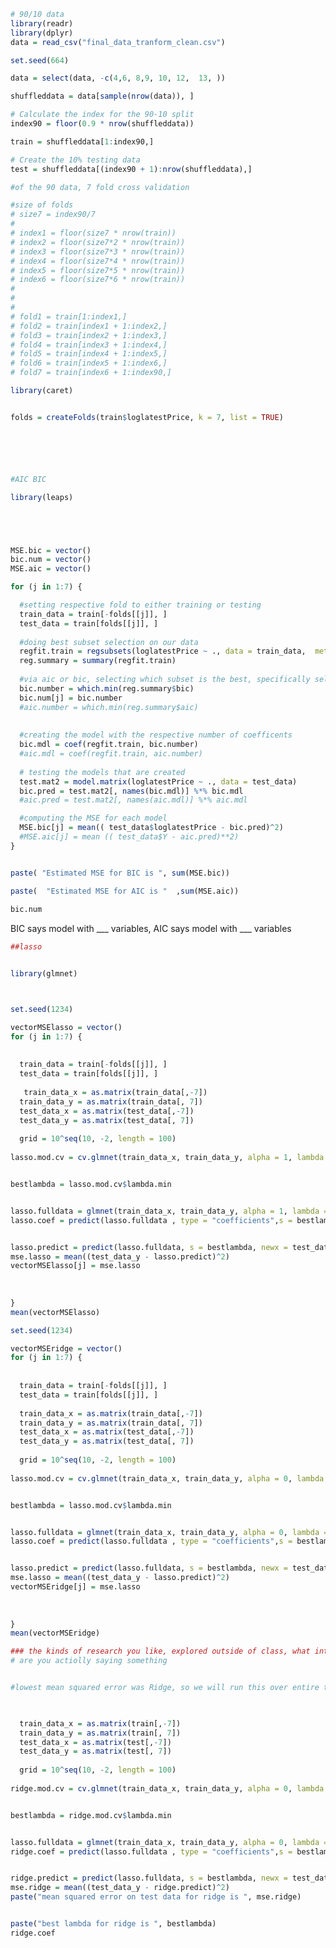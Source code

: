 


```{r}
# 90/10 data
library(readr)
library(dplyr)
data = read_csv("final_data_tranform_clean.csv")

set.seed(664)

data = select(data, -c(4,6, 8,9, 10, 12,  13, ))

shuffleddata = data[sample(nrow(data)), ]

# Calculate the index for the 90-10 split
index90 = floor(0.9 * nrow(shuffleddata))

train = shuffleddata[1:index90,]

# Create the 10% testing data
test = shuffleddata[(index90 + 1):nrow(shuffleddata),]

#of the 90 data, 7 fold cross validation

#size of folds
# size7 = index90/7
# 
# index1 = floor(size7 * nrow(train))
# index2 = floor(size7*2 * nrow(train))
# index3 = floor(size7*3 * nrow(train))
# index4 = floor(size7*4 * nrow(train))
# index5 = floor(size7*5 * nrow(train))
# index6 = floor(size7*6 * nrow(train))
# 
# 
# 
# fold1 = train[1:index1,]
# fold2 = train[index1 + 1:index2,]
# fold3 = train[index2 + 1:index3,]
# fold4 = train[index3 + 1:index4,]
# fold5 = train[index4 + 1:index5,]
# fold6 = train[index5 + 1:index6,]
# fold7 = train[index6 + 1:index90,]

library(caret)


folds = createFolds(train$loglatestPrice, k = 7, list = TRUE)







```

```{r}
#AIC BIC

library(leaps)





MSE.bic = vector()
bic.num = vector()
MSE.aic = vector()

for (j in 1:7) {

  #setting respective fold to either training or testing
  train_data = train[-folds[[j]], ]
  test_data = train[folds[[j]], ]
  
  #doing best subset selection on our data
  regfit.train = regsubsets(loglatestPrice ~ ., data = train_data,  method= "backward" )
  reg.summary = summary(regfit.train)
  
  #via aic or bic, selecting which subset is the best, specifically selecting how many variables it has 
  bic.number = which.min(reg.summary$bic)
  bic.num[j] = bic.number
  #aic.number = which.min(reg.summary$aic)
  
  
  #creating the model with the respective number of coefficents
  bic.mdl = coef(regfit.train, bic.number)
  #aic.mdl = coef(regfit.train, aic.number)
  
  # testing the models that are created
  test.mat2 = model.matrix(loglatestPrice ~ ., data = test_data)
  bic.pred = test.mat2[, names(bic.mdl)] %*% bic.mdl
  #aic.pred = test.mat2[, names(aic.mdl)] %*% aic.mdl

  #computing the MSE for each model
  MSE.bic[j] = mean(( test_data$loglatestPrice - bic.pred)^2)
  #MSE.aic[j] = mean (( test_data$Y - aic.pred)**2)
}


paste( "Estimated MSE for BIC is ", sum(MSE.bic))

paste(  "Estimated MSE for AIC is "  ,sum(MSE.aic))
 
bic.num


```


BIC says model with ___ variables, AIC says model with ___ variables


```{r}
##lasso


library(glmnet)



set.seed(1234)

vectorMSElasso = vector()
for (j in 1:7) {
  
  
  train_data = train[-folds[[j]], ]
  test_data = train[folds[[j]], ]
  
   train_data_x = as.matrix(train_data[,-7])
  train_data_y = as.matrix(train_data[, 7])
  test_data_x = as.matrix(test_data[,-7])
  test_data_y = as.matrix(test_data[, 7])
  
  grid = 10^seq(10, -2, length = 100)
  
lasso.mod.cv = cv.glmnet(train_data_x, train_data_y, alpha = 1, lambda = grid, nfolds = 5)


bestlambda = lasso.mod.cv$lambda.min


lasso.fulldata = glmnet(train_data_x, train_data_y, alpha = 1, lambda = grid)
lasso.coef = predict(lasso.fulldata , type = "coefficients",s = bestlambda)


lasso.predict = predict(lasso.fulldata, s = bestlambda, newx = test_data_x)
mse.lasso = mean((test_data_y - lasso.predict)^2)
vectorMSElasso[j] = mse.lasso
  
  
  
}
mean(vectorMSElasso)

```


```{r}



set.seed(1234)

vectorMSEridge = vector()
for (j in 1:7) {
  
  
  train_data = train[-folds[[j]], ]
  test_data = train[folds[[j]], ]
  
  train_data_x = as.matrix(train_data[,-7])
  train_data_y = as.matrix(train_data[, 7])
  test_data_x = as.matrix(test_data[,-7])
  test_data_y = as.matrix(test_data[, 7])
  
  grid = 10^seq(10, -2, length = 100)
  
lasso.mod.cv = cv.glmnet(train_data_x, train_data_y, alpha = 0, lambda = grid, nfolds = 5)


bestlambda = lasso.mod.cv$lambda.min


lasso.fulldata = glmnet(train_data_x, train_data_y, alpha = 0, lambda = grid)
lasso.coef = predict(lasso.fulldata , type = "coefficients",s = bestlambda)


lasso.predict = predict(lasso.fulldata, s = bestlambda, newx = test_data_x)
mse.lasso = mean((test_data_y - lasso.predict)^2)
vectorMSEridge[j] = mse.lasso
  
  
  
}
mean(vectorMSEridge)

### the kinds of research you like, explored outside of class, what interests you and why, and the professors who do that kind of research
# are you actiolly saying something



```
```{r}
#lowest mean squared error was Ridge, so we will run this over entire training dataset


  
  train_data_x = as.matrix(train[,-7])
  train_data_y = as.matrix(train[, 7])
  test_data_x = as.matrix(test[,-7])
  test_data_y = as.matrix(test[, 7])
  
  grid = 10^seq(10, -2, length = 100)
  
ridge.mod.cv = cv.glmnet(train_data_x, train_data_y, alpha = 0, lambda = grid, nfolds = 5)


bestlambda = ridge.mod.cv$lambda.min


lasso.fulldata = glmnet(train_data_x, train_data_y, alpha = 0, lambda = grid)
ridge.coef = predict(lasso.fulldata , type = "coefficients",s = bestlambda)


ridge.predict = predict(lasso.fulldata, s = bestlambda, newx = test_data_x)
mse.ridge = mean((test_data_y - ridge.predict)^2)
paste("mean squared error on test data for ridge is ", mse.ridge)


paste("best lambda for ridge is ", bestlambda)
ridge.coef

```

